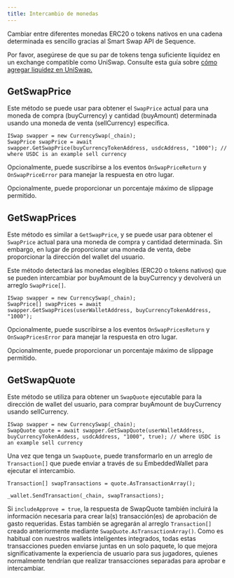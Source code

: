 ```yaml
---
title: Intercambio de monedas
---
```


Cambiar entre diferentes monedas ERC20 o tokens nativos en una cadena determinada es sencillo gracias al Smart Swap API de Sequence.

Por favor, asegúrese de que su par de tokens tenga suficiente liquidez en un exchange compatible como UniSwap.
Consulte esta guía sobre [cómo agregar liquidez en UniSwap.](https://support.uniswap.org/hc/en-us/articles/7423194619661-How-to-add-liquidity-to-Uniswap-v3)

## GetSwapPrice
Este método se puede usar para obtener el `SwapPrice` actual para una moneda de compra (buyCurrency) y cantidad (buyAmount) determinada usando una moneda de venta (sellCurrency) específica.

```
ISwap swapper = new CurrencySwap(_chain);
SwapPrice swapPrice = await swapper.GetSwapPrice(buyCurrencyTokenAddress, usdcAddress, "1000"); // where USDC is an example sell currency
```

Opcionalmente, puede suscribirse a los eventos `OnSwapPriceReturn` y `OnSwapPriceError` para manejar la respuesta en otro lugar.

Opcionalmente, puede proporcionar un porcentaje máximo de slippage permitido.

## GetSwapPrices
Este método es similar a `GetSwapPrice`, y se puede usar para obtener el `SwapPrice` actual para una moneda de compra y cantidad determinada. Sin embargo, en lugar de proporcionar una moneda de venta, debe proporcionar la dirección del wallet del usuario.

Este método detectará las monedas elegibles (ERC20 o tokens nativos) que se pueden intercambiar por buyAmount de la buyCurrency y devolverá un arreglo `SwapPrice[]`.

```
ISwap swapper = new CurrencySwap(_chain);
SwapPrice[] swapPrices = await swapper.GetSwapPrices(userWalletAddress, buyCurrencyTokenAddress, "1000");
```

Opcionalmente, puede suscribirse a los eventos `OnSwapPricesReturn` y `OnSwapPricesError` para manejar la respuesta en otro lugar.

Opcionalmente, puede proporcionar un porcentaje máximo de slippage permitido.

## GetSwapQuote
Este método se utiliza para obtener un `SwapQuote` ejecutable para la dirección de wallet del usuario, para comprar buyAmount de buyCurrency usando sellCurrency.

```
ISwap swapper = new CurrencySwap(_chain);
SwapQuote quote = await swapper.GetSwapQuote(userWalletAddress, buyCurrencyTokenAddess, usdcAddress, "1000", true); // where USDC is an example sell currency
```

Una vez que tenga un `SwapQuote`, puede transformarlo en un arreglo de `Transaction[]` que puede enviar a través de su EmbeddedWallet para ejecutar el intercambio.

```
Transaction[] swapTransactions = quote.AsTransactionArray();

_wallet.SendTransaction(_chain, swapTransactions);
```

Si `includeApprove = true`, la respuesta de SwapQuote también incluirá la información necesaria para crear la(s) transacción(es) de aprobación de gasto requeridas. Estas también se agregarán al arreglo `Transaction[]` creado anteriormente mediante `SwapQuote.AsTransactionArray()`. Como es habitual con nuestros wallets inteligentes integrados, todas estas transacciones pueden enviarse juntas en un solo paquete, lo que mejora significativamente la experiencia de usuario para sus jugadores, quienes normalmente tendrían que realizar transacciones separadas para aprobar e intercambiar.